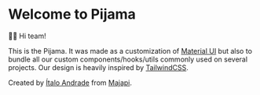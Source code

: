 
<Meta title="Introduction" />

# Welcome to Pijama

🙋‍♂️ Hi team!

This is the Pijama. It was made as a customization of [Material UI](https://material-ui.com/) but also to bundle all
our custom components/hooks/utils commonly used on several projects. Our design is heavily inspired by [TailwindCSS](https://tailwindcss.com/).

Created by [Ítalo Andrade](https://italodeandra.de) from [Majapi](https://majapi.com).

